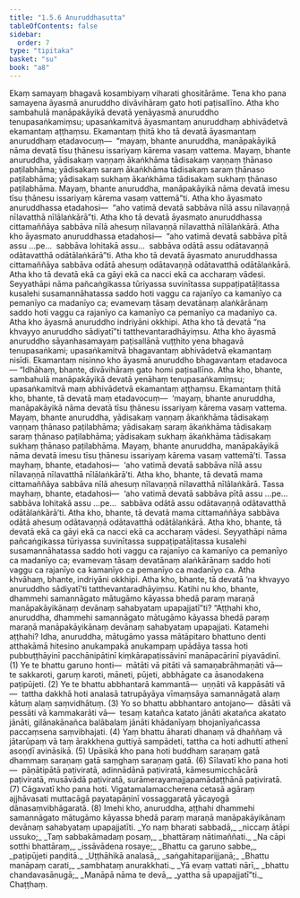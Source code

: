 ```yaml
---
title: "1.5.6 Anuruddhasutta"
tableOfContents: false
sidebar:
  order: 7
type: "tipitaka"
basket: "su"
book: "a8"
---
```



<DynamicBreadcrumb />

<Division number="46" book="a8">

<Paragraph number="443" book="a8">
Ekaṃ samayaṃ bhagavā kosambiyaṃ viharati ghositārāme. Tena kho pana samayena āyasmā anuruddho divāvihāraṃ gato hoti paṭisallīno. Atha kho sambahulā manāpakāyikā devatā yenāyasmā anuruddho tenupasaṅkamiṃsu; upasaṅkamitvā āyasmantaṃ anuruddhaṃ abhivādetvā ekamantaṃ aṭṭhaṃsu. Ekamantaṃ ṭhitā kho tā devatā āyasmantaṃ anuruddhaṃ etadavocuṃ—  “mayaṃ, bhante anuruddha, manāpakāyikā nāma devatā tīsu ṭhānesu issariyaṃ kārema vasaṃ vattema. Mayaṃ, bhante anuruddha, yādisakaṃ vaṇṇaṃ ākaṅkhāma tādisakaṃ vaṇṇaṃ ṭhānaso paṭilabhāma; yādisakaṃ saraṃ ākaṅkhāma tādisakaṃ saraṃ ṭhānaso paṭilabhāma; yādisakaṃ sukhaṃ ākaṅkhāma tādisakaṃ sukhaṃ ṭhānaso paṭilabhāma. Mayaṃ, bhante anuruddha, manāpakāyikā nāma devatā imesu tīsu ṭhānesu issariyaṃ kārema vasaṃ vattemā”ti.
</Paragraph>

<Paragraph number="444" book="a8">
Atha kho āyasmato anuruddhassa etadahosi—  “aho vatimā devatā sabbāva nīlā assu nīlavaṇṇā nīlavatthā nīlālaṅkārā”ti. Atha kho tā devatā āyasmato anuruddhassa cittamaññāya sabbāva nīlā ahesuṃ nīlavaṇṇā nīlavatthā nīlālaṅkārā.
</Paragraph>

<Paragraph number="445" book="a8">
Atha kho āyasmato anuruddhassa etadahosi—  “aho vatimā devatā sabbāva pītā assu …pe…  sabbāva lohitakā assu…  sabbāva odātā assu odātavaṇṇā odātavatthā odātālaṅkārā”ti. Atha kho tā devatā āyasmato anuruddhassa cittamaññāya sabbāva odātā ahesuṃ odātavaṇṇā odātavatthā odātālaṅkārā.
</Paragraph>

<Paragraph number="446" book="a8">
Atha kho tā devatā ekā ca gāyi ekā ca nacci ekā ca accharaṃ vādesi. Seyyathāpi nāma pañcaṅgikassa tūriyassa suvinītassa suppaṭipatāḷitassa kusalehi susamannāhatassa saddo hoti vaggu ca rajanīyo ca kamanīyo ca pemanīyo ca madanīyo ca; evamevaṃ tāsaṃ devatānaṃ alaṅkārānaṃ saddo hoti vaggu ca rajanīyo ca kamanīyo ca pemanīyo ca madanīyo ca. Atha kho āyasmā anuruddho indriyāni okkhipi.
</Paragraph>

<Paragraph number="447" book="a8">
Atha kho tā devatā “na khvayyo anuruddho sādiyatī”ti tatthevantaradhāyiṃsu. Atha kho āyasmā anuruddho sāyanhasamayaṃ paṭisallānā vuṭṭhito yena bhagavā tenupasaṅkami; upasaṅkamitvā bhagavantaṃ abhivādetvā ekamantaṃ nisīdi. Ekamantaṃ nisinno kho āyasmā anuruddho bhagavantaṃ etadavoca—
</Paragraph>

<Paragraph number="448" book="a8">
“Idhāhaṃ, bhante, divāvihāraṃ gato homi paṭisallīno. Atha kho, bhante, sambahulā manāpakāyikā devatā yenāhaṃ tenupasaṅkamiṃsu; upasaṅkamitvā maṃ abhivādetvā ekamantaṃ aṭṭhaṃsu. Ekamantaṃ ṭhitā kho, bhante, tā devatā maṃ etadavocuṃ—  ‘mayaṃ, bhante anuruddha, manāpakāyikā nāma devatā tīsu ṭhānesu issariyaṃ kārema vasaṃ vattema. Mayaṃ, bhante anuruddha, yādisakaṃ vaṇṇaṃ ākaṅkhāma tādisakaṃ vaṇṇaṃ ṭhānaso paṭilabhāma; yādisakaṃ saraṃ ākaṅkhāma tādisakaṃ saraṃ ṭhānaso paṭilabhāma; yādisakaṃ sukhaṃ ākaṅkhāma tādisakaṃ sukhaṃ ṭhānaso paṭilabhāma. Mayaṃ, bhante anuruddha, manāpakāyikā nāma devatā imesu tīsu ṭhānesu issariyaṃ kārema vasaṃ vattemā’ti. Tassa mayhaṃ, bhante, etadahosi—  ‘aho vatimā devatā sabbāva nīlā assu nīlavaṇṇā nīlavatthā nīlālaṅkārā’ti. Atha kho, bhante, tā devatā mama cittamaññāya sabbāva nīlā ahesuṃ nīlavaṇṇā nīlavatthā nīlālaṅkārā.
</Paragraph>

<Paragraph number="449" book="a8">
Tassa mayhaṃ, bhante, etadahosi—  ‘aho vatimā devatā sabbāva pītā assu …pe…  sabbāva lohitakā assu …pe…  sabbāva odātā assu odātavaṇṇā odātavatthā odātālaṅkārā’ti. Atha kho, bhante, tā devatā mama cittamaññāya sabbāva odātā ahesuṃ odātavaṇṇā odātavatthā odātālaṅkārā.
</Paragraph>

<Paragraph number="450" book="a8">
Atha kho, bhante, tā devatā ekā ca gāyi ekā ca nacci ekā ca accharaṃ vādesi. Seyyathāpi nāma pañcaṅgikassa tūriyassa suvinītassa suppaṭipatāḷitassa kusalehi susamannāhatassa saddo hoti vaggu ca rajanīyo ca kamanīyo ca pemanīyo ca madanīyo ca; evamevaṃ tāsaṃ devatānaṃ alaṅkārānaṃ saddo hoti vaggu ca rajanīyo ca kamanīyo ca pemanīyo ca madanīyo ca. Atha khvāhaṃ, bhante, indriyāni okkhipi.
</Paragraph>

<Paragraph number="451" book="a8">
Atha kho, bhante, tā devatā ‘na khvayyo anuruddho sādiyatī’ti tatthevantaradhāyiṃsu. Katihi nu kho, bhante, dhammehi samannāgato mātugāmo kāyassa bhedā paraṃ maraṇā manāpakāyikānaṃ devānaṃ sahabyataṃ upapajjatī”ti?
</Paragraph>

<Paragraph number="452" book="a8">
“Aṭṭhahi kho, anuruddha, dhammehi samannāgato mātugāmo kāyassa bhedā paraṃ maraṇā manāpakāyikānaṃ devānaṃ sahabyataṃ upapajjati. Katamehi aṭṭhahi? Idha, anuruddha, mātugāmo yassa mātāpitaro bhattuno denti atthakāmā hitesino anukampakā anukampaṃ upādāya tassa hoti pubbuṭṭhāyinī pacchānipātinī kiṃkārapaṭissāvinī manāpacārinī piyavādinī. (1)
</Paragraph>

<Paragraph number="453" book="a8">
Ye te bhattu garuno honti—  mātāti vā pitāti vā samaṇabrāhmaṇāti vā—  te sakkaroti, garuṃ karoti, māneti, pūjeti, abbhāgate ca āsanodakena paṭipūjeti. (2)
</Paragraph>

<Paragraph number="454" book="a8">
Ye te bhattu abbhantarā kammantā—  uṇṇāti vā kappāsāti vā—  tattha dakkhā hoti analasā tatrupāyāya vīmaṃsāya samannāgatā alaṃ kātuṃ alaṃ saṃvidhātuṃ. (3)
</Paragraph>

<Paragraph number="455" book="a8">
Yo so bhattu abbhantaro antojano—  dāsāti vā pessāti vā kammakarāti vā—  tesaṃ katañca katato jānāti akatañca akatato jānāti, gilānakānañca balābalaṃ jānāti khādanīyaṃ bhojanīyañcassa paccaṃsena saṃvibhajati. (4)
</Paragraph>

<Paragraph number="456" book="a8">
Yaṃ bhattu āharati dhanaṃ vā dhaññaṃ vā jātarūpaṃ vā taṃ ārakkhena guttiyā sampādeti, tattha ca hoti adhuttī athenī asoṇḍī avināsikā. (5)
</Paragraph>

<Paragraph number="457" book="a8">
Upāsikā kho pana hoti buddhaṃ saraṇaṃ gatā dhammaṃ saraṇaṃ gatā saṃghaṃ saraṇaṃ gatā. (6)
</Paragraph>

<Paragraph number="458" book="a8">
Sīlavatī kho pana hoti—  pāṇātipātā paṭiviratā, adinnādānā paṭiviratā, kāmesumicchācārā paṭiviratā, musāvādā paṭiviratā, surāmerayamajjapamādaṭṭhānā paṭiviratā. (7)
</Paragraph>

<Paragraph number="459" book="a8">
Cāgavatī kho pana hoti. Vigatamalamaccherena cetasā agāraṃ ajjhāvasati muttacāgā payatapāṇinī vossaggaratā yācayogā dānasaṃvibhāgaratā. (8)
</Paragraph>

<Paragraph number="460" book="a8">
Imehi kho, anuruddha, aṭṭhahi dhammehi samannāgato mātugāmo kāyassa bhedā paraṃ maraṇā manāpakāyikānaṃ devānaṃ sahabyataṃ upapajjatīti.
</Paragraph>

<Paragraph number="461" type="verses" book="a8">
_Yo naṃ bharati sabbadā,_  
_niccaṃ ātāpi ussuko;_  
_Taṃ sabbakāmadaṃ posaṃ,_  
_bhattāraṃ nātimaññati._  

</Paragraph>

<Paragraph number="462" type="verses" book="a8">
_Na cāpi sotthi bhattāraṃ,_  
_issāvādena rosaye;_  
_Bhattu ca garuno sabbe,_  
_paṭipūjeti paṇḍitā._  

</Paragraph>

<Paragraph number="463" type="verses" book="a8">
_Uṭṭhāhikā analasā,_  
_saṅgahitaparijjanā;_  
_Bhattu manāpaṃ carati,_  
_sambhataṃ anurakkhati._  

</Paragraph>

<Paragraph number="464" type="verses" book="a8">
_Yā evaṃ vattati nārī,_  
_bhattu chandavasānugā;_  
_Manāpā nāma te devā,_  
_yattha sā upapajjatī”ti._  


</Paragraph>
</Division>

<Paragraph number="465" type="center" book="a8">
Chaṭṭhaṃ.
</Paragraph>